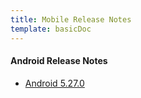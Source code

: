 ```yaml
---
title: Mobile Release Notes
template: basicDoc
---
```




#### Android Release Notes

* [Android 5.27.0](/release-notes/mobile-release-notes/android-release-notes/android-5270)